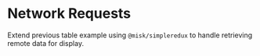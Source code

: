 # Network Requests

Extend previous table example using `@misk/simpleredux` to handle retrieving remote data for display.

